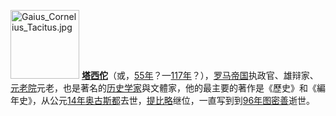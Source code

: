 [[File:Gaius_Cornelius_Tacitus.jpg|110px]]
'''[[普布利乌斯·科尔奈利乌斯·塔西佗|塔西佗]]'''（{{lang|la|Publius}}或{{lang|la|Gaius Cornelius Tacitus}}，[[55年|55年]]？—[[117年|117年]]？），[[罗马帝国|罗马帝国]]执政官、雄辩家、[[元老院|元老院]]元老，也是著名的[[历史学家|历史学家]]與文體家，他的最主要的著作是《歷史》和《編年史》，从公元[[14年|14年]][[奥古斯都|奥古斯都]]去世，[[提比略|提比略]]继位，一直写到到[[96年|96年]][[图密善|图密善]]逝世。